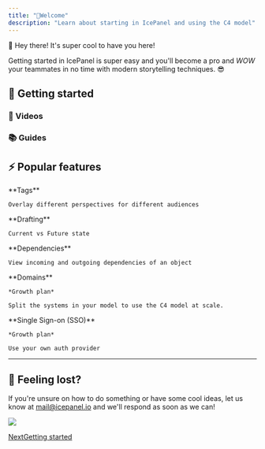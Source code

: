 ```yaml
---
title: "🧊Welcome"
description: "Learn about starting in IcePanel and using the C4 model"
---
```


👋 Hey there! It's super cool to have you here!

Getting started in IcePanel is super easy and you'll become a pro and *WOW* your teammates in no time with modern storytelling techniques. 😎

## 🏁 Getting started

### 🍿 Videos

### 📚 Guides

## ⚡️ Popular features

<CardGroup>
  <Card href="/advanced-features/flows" img="/images/files%2Fv0%2Fb%2Fgitbook-x-prod.appspot.com%2Fo%2Fspaces%252FOHewp5hylgOsOa0VDOBo%252Fuploads%252FKlEPbWMJBylsPO3X9TtG%252FFlows.png">
    **Tags**

    Overlay different perspectives for different audiences
  </Card>

  <Card title="" href="/advanced-features/draft-current-vs-future-state" img="/images/files%2Fv0%2Fb%2Fgitbook-x-prod.appspot.com%2Fo%2Fspaces%252FOHewp5hylgOsOa0VDOBo%252Fuploads%252FzrJT54A7VVwCNdAKw3D7%252FDrafts.png">
    **Drafting**

    Current vs Future state
  </Card>

  <Card title="" href="/advanced-features/dependencies-view" img="/images/files%2Fv0%2Fb%2Fgitbook-x-prod.appspot.com%2Fo%2Fspaces%252FOHewp5hylgOsOa0VDOBo%252Fuploads%252FfZTagus1RaoYbbB6KDX3%252FFlows.png">
    **Dependencies**

    View incoming and outgoing dependencies of an object
  </Card>

  <Card title="" href="/features/domains" img="/images/files%2Fv0%2Fb%2Fgitbook-x-prod.appspot.com%2Fo%2Fspaces%252FOHewp5hylgOsOa0VDOBo%252Fuploads%252F1gTKlWIZtB67HBa6APof%252FDomains.png">
    **Domains**

    *Growth plan*

    Split the systems in your model to use the C4 model at scale.
  </Card>

  <Card title="" href="/integrations/sso-saml" img="/images/files%2Fv0%2Fb%2Fgitbook-x-prod.appspot.com%2Fo%2Fspaces%252FOHewp5hylgOsOa0VDOBo%252Fuploads%252FcoKljnVwe6tbtq0vKFAB%252FSSO.png">
    **Single Sign-on (SSO)**

    *Growth plan*

    Use your own auth provider
  </Card>
</CardGroup>

***

## 🤯 Feeling lost?

If you're unsure on how to do something or have some cool ideas, let us know at [mail@icepanel.io](mailto:mail@icepanel.io) and we'll respond as soon as we can!

![](https://docs.icepanel.io/~gitbook/image?url=https%3A%2F%2Fimgur.com%2FHN0luW1.png\&width=768\&dpr=4\&quality=100\&sign=7fc22ed8\&sv=2)

[NextGetting started](/getting-started)